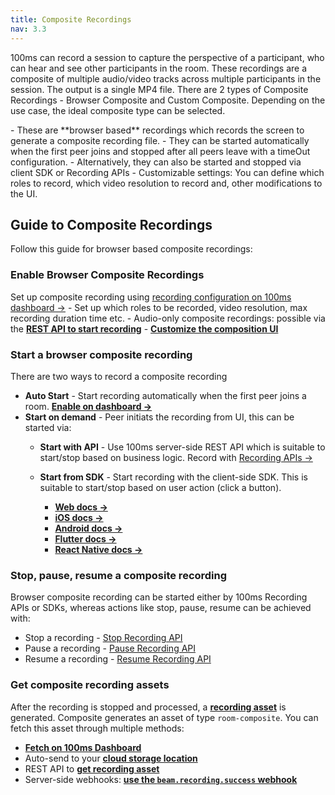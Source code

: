 ```yaml
---
title: Composite Recordings
nav: 3.3
---
```


100ms can record a session to capture the perspective of a participant, who can hear and see other participants in the room. These recordings are a composite of multiple audio/video tracks across multiple participants in the session. The output is a single MP4 file. There are 2 types of Composite Recordings - Browser Composite and Custom Composite. Depending on the use case, the ideal composite type can be selected.

<FlexContainer>
<Callout title="Composite Recordings Basics" icon="CheckIcon">
- These are **browser based** recordings which records the screen to generate a composite recording file.
- They can be started automatically when the first peer joins and stopped after all peers leave with a timeOut configuration.
- Alternatively, they can also be started and stopped via client SDK or Recording APIs
- Customizable settings: You can define which roles to record, which video resolution to record and, other modifications to the UI.
</Callout>
</FlexContainer>

## Guide to Composite Recordings
Follow this guide for browser based composite recordings:

<StepsContainer id="composite-recording-setup">

### Enable Browser Composite Recordings
Set up composite recording using [recording configuration on 100ms dashboard →](/get-started/v2/get-started/features/recordings/set-up-recording) 
	- Set up which roles to be recorded, video resolution, max recording duration time etc.
	- Audio-only composite recordings: possible via the **[REST API to start recording](https://www.100ms.live/docs/server-side/v2/how-to-guides/recordings/customize)**
	- **[Customize the composition UI](https://www.100ms.live/docs/get-started/v2/get-started/features/ui-composition)**

### Start a browser composite recording

There are two ways to record a composite recording

- **Auto Start** - Start recording automatically when the first peer joins a room. **[Enable on dashboard →](https://www.100ms.live/docs/docs/v2/auto-start-dashboard.png)**
- **Start on demand** - Peer initiats the recording from UI, this can be started via: 
	- **Start with API** - Use 100ms server-side REST API which is suitable to start/stop based on business logic. Record with [Recording APIs →](https://www.100ms.live/docs/server-side/v2/how-to-guides/recordings/overview)

	- **Start from SDK** - Start recording with the client-side SDK. This is suitable to start/stop based on user action (click a button).

		- **[Web docs →](https://www.100ms.live/docs/javascript/v2/how-to-guides/record-and-live-stream/rtmp-recording)**
		- **[iOS docs →](https://www.100ms.live/docs/ios/v2/how-to-guides/record-and-live-stream/rtmp-recording)**
		- **[Android docs →](https://www.100ms.live/docs/android/v2/how-to-guides/record-and-live-stream/rtmp-recording)**
		- **[Flutter docs →](https://www.100ms.live/docs/flutter/v2/how-to-guides/record-and-live-stream/recording)**
		- **[React Native docs →](https://www.100ms.live/docs/react-native/v2/how-to-guides/record-and-live-stream/recording)**

### Stop, pause, resume a composite recording

Browser composite recording can be started either by 100ms Recording APIs or SDKs, whereas actions like stop, pause, resume can be achieved with:
- Stop a recording - [Stop Recording API](/server-side/v2/api-reference/recordings/stop-recording-for-room)
- Pause a recording - [Pause Recording API](/server-side/v2/api-reference/recordings/pause-recording-for-room)
- Resume a recording - [Resume Recording API](/server-side/v2/api-reference/recordings/resume-recording-for-room)

### **Get composite recording assets**

After the recording is stopped and processed, a **[recording asset](https://www.100ms.live/docs/server-side/v2/api-reference/recording-assets/overview)** is generated. Composite generates an asset of type `room-composite`. You can fetch this asset through multiple methods:

- **[Fetch on 100ms Dashboard](/docs/get-started/v2/get-started/features/recordings/storage#using-the-100ms-dashboard)**
- Auto-send to your **[cloud storage location](https://www.100ms.live/docs/get-started/v2/get-started/features/recordings/storage)**
- REST API to **[get recording asset](https://www.100ms.live/docs/server-side/v2/api-reference/recording-assets/get-asset)**
- Server-side webhooks: **[use the `beam.recording.success` webhook](https://www.100ms.live/docs/server-side/v2/how-to-guides/configure-webhooks/webhook#beamrecordingsuccess)**



</StepsContainer>